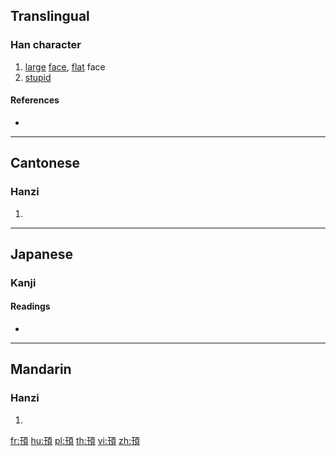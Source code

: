 {{character info/new}}
{{also|顸}}
==Translingual==

===Han character===
{{Han char|rn=181|rad=頁|as=03|sn=12|four=11486|canj=MJMBC}}

# [[large]] [[face]], [[flat]] face
# [[stupid]]

====References====
* {{Han ref|kx=1399.220|dkj=43351|dj=1916.030|hdz=74356.060|uh=9807|ud=38919|bh=DCAC|bd=56492}}

----

==Cantonese==

===Hanzi===
{{yue-hanzi|jyut=[[hon1]]|y=hon1|sim=顸}}

# {{defn|lang=yue|sort=頁03}}

----

==Japanese==

===Kanji===
{{ja-kanji|rs=頁03|grade=9}}

====Readings====
* {{ja-readings|on=[[かん]] (kan), [[がん]] (gan), [[がつ]] (gatsu), [[がち]] (gachi)
|kun=[[おおきい]] (ookii)
}}

----

==Mandarin==

===Hanzi===
{{cmn-hanzi|sim=顸|pin=[[hān]] ([[han1]]), [[àn]] ([[an4]])|wg=han<sup>1</sup>}}

# {{defn|lang=cmn|sort=頁03}}

[[fr:頇]]
[[hu:頇]]
[[pl:頇]]
[[th:頇]]
[[vi:頇]]
[[zh:頇]]